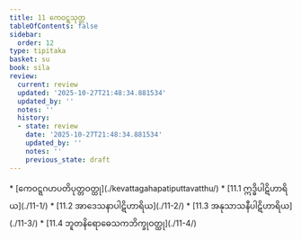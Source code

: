 ```yaml
---
title: 11 ကေဝဋ္ဋသုတ္တ
tableOfContents: false
sidebar:
  order: 12
type: tipitaka
basket: su
book: sila
review:
  current: review
  updated: '2025-10-27T21:48:34.881534'
  updated_by: ''
  notes: ''
  history:
  - state: review
    date: '2025-10-27T21:48:34.881534'
    updated_by: ''
    notes: ''
    previous_state: draft
---
```



<ReviewStatus review={frontmatter.review} showDetails={true} />

<HypothesisAnnotation frontmatter={frontmatter} />

<DynamicBreadcrumb />



<TableOfContents book="sila" section="11">
* [ကေဝဋ္ဋဂဟပတိပုတ္တဝတ္ထု](./kevattagahapatiputtavatthu/)
* [11.1 ဣဒ္ဓိပါဋိဟာရိယ](./11-1/)
* [11.2 အာဒေသနာပါဋိဟာရိယ](./11-2/)
* [11.3 အနုသာသနီပါဋိဟာရိယ](./11-3/)
* [11.4 ဘူတနိရောဓေသကဘိက္ခုဝတ္ထု](./11-4/)
</TableOfContents>